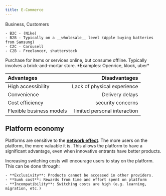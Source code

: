 ```yaml
---
title: E-Commerce
---
```


<Block variant="definition" title="Types of e-commerce">
Business, Customers

    - B2C - (Nike)
    - B2B - Typically on a __wholesale__ level (Apple buying batteries from Samsung)
    - C2C - Carousell
    - C2B - Freelancer, shutterstock
</Block>


<Block variant="knBox" title="O2O - Online to Offline / OMO - Online Merged Offline">
Purchase for items or services online, but consume offline. Typically involves a brick-and-mortar store.
*Examples: Openrice, klook, uber*
</Block>




| **Advantages** | **Disadvantages** |
| :--- | ---: |
| High accessibility | Lack of physical experience |
| Convenience | Delivery delays |
| Cost efficiency | security concerns |
| Flexible business models | limited personal interaction |





## Platform economy


Platforms are sensitive to the [**network effect**](FIXME-def:network). The more users on the platform, the more valuable it is. This allows the platform to have a significant advantage, even when innovative entrants have better products.

<Block variant="knBox" title="Increase switching costs">
Increasing switching costs will encourage users to stay on the platform. This can be done through:

    - **Exclusivity**: Products cannot be accessed in other providers.
    - **Sunk cost**: Rewards from time and effort spent on platform
    - **Incompatibility**: Switching costs are high (e.g. learning, migration, etc.)
</Block>

